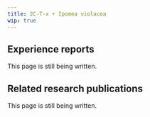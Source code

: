 ---
title: 2C-T-x + Ipomea violacea
wip: true
---

## Experience reports

This page is still being written.

## Related research publications

This page is still being written.

